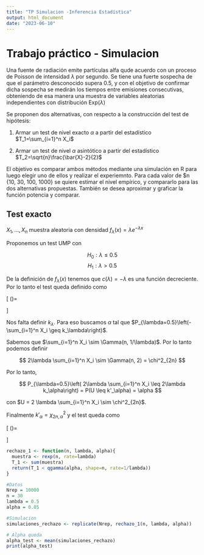```yaml
---
title: "TP Simulacion -Inferencia Estadística"
output: html_document
date: "2023-06-10"
---
```



# Trabajo práctico - Simulacion


Una fuente de radiación emite partículas alfa qude acuerdo con un proceso de Poisson de intensidad $\lambda$ por segundo. Se tiene una fuerte sospecha de que el parámetro desconocido supera 0.5, y con el objetivo de confirmar dicha sospecha se medirán los tiempos entre emisiones consecutivas, obteniendo de esa manera una muestra de variables aleatorias independientes con distribución $\text{Exp}(\lambda)$

Se proponen dos alternativas, con respecto a la construcción del test de hipótesis:

1. Armar un test de nivel exacto $\alpha$ a partir del estadístico $T_1=\sum_{i=1}^n X_i$

2. Armar un test de nivel $\alpha$ asintótico a partir del estadístico  $T_2=\sqrt{n}\frac{\bar{X}-2}{2}$

El objetivo es comparar ambos métodos mediante una simulación en R para luego elegir uno de ellos y realizar el experiemnto. Para cada valor de $n \in \{10, 30, 100, 1000\} se quiere estimar el nivel empírico, y compararlo para las dos alternativas propuestas. También se desea aproximar y graficar la función potencia y comparar.

## Test exacto

$X_1, \ldots, X_n$ muestra aleatoria con densidad $f_\lambda (x) = \lambda e^{-\lambda x}$ 

Proponemos un test UMP con

$$ H_0: \lambda \leq 0.5 $$
$$ H_1: \lambda > 0.5 $$

De la definición de $f_\lambda(x)$ tenemos que $c(\lambda)= - \lambda$ es una función decreciente. Por lo tanto el test queda definido como

\[
    \delta (\mathbf{X})=
\begin{cases}
1 & \text{si }-\sum_{i=1}^nX_i \geq k_\alpha \\
0 & \text{si no}
\end{cases}
\]

Nos falta definir $k_\lambda$. Para eso buscamos $\alpha$ tal que $P_{\lambda=0.5}\left(-\sum_{i=1}^n X_i \geq k_\lambda\right)$.

Sabemos que $\sum_{i=1}^n X_i \sim \Gamma(n, 1/\lambda)$. Por lo tanto podemos definir

$$ 2\lambda \sum_{i=1}^n X_i \sim \Gamma(n, 2) = \chi^2_{2n} $$

Por lo tanto,

$$ P_{\lambda=0.5}\left( 2\lambda \sum_{i=1}^n X_i \leq 2\lambda k_\alpha\right) = P(U \leq k'_\alpha) = \alpha $$


con $U = 2 \lambda \sum_{i=1}^n X_i \sim \chi^2_{2n}$.

Finalmente $k'_{\alpha} = \chi^2_{2n, \alpha}$ y el test queda como

\[
    \delta (\mathbf{X})=
\begin{cases}
1 & \text{si }2\lambda\sum_{i=1}^nX_i \leq \chi^2_{2n, \alpha} \\
0 & \text{si no}
\end{cases}
\]

```r
rechazo_1 <- function(n, lambda, alpha){
  muestra <- rexp(n, rate=lambda)
  T_1 <- sum(muestra)
  return(T_1 < qgamma(alpha, shape=n, rate=1/lambda))
}

```

```r
#Datos
Nrep = 10000
n = 30
lambda = 0.5
alpha = 0.05

#Simulacion
simulaciones_rechazo <- replicate(Nrep, rechazo_1(n, lambda, alpha))

# Alpha queda
alpha_test <- mean(simulaciones_rechazo)
print(alpha_test)
```

